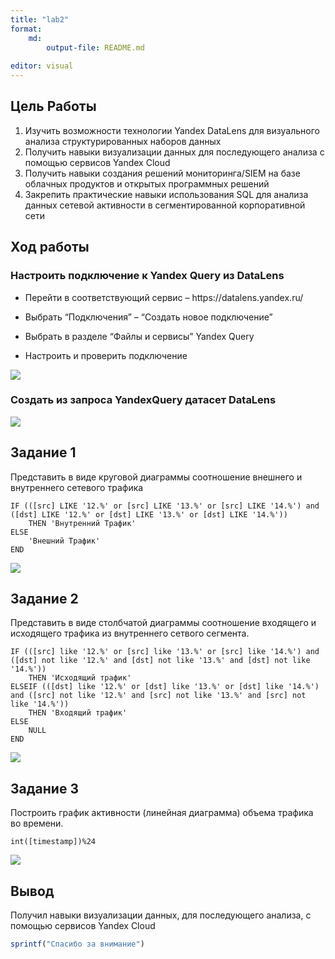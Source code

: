 ---
title: "lab2"
format:
    md:
        output-file: README.md
    
editor: visual
---

## Цель Работы

1.  Изучить возможности технологии Yandex DataLens для визуального анализа структурированных наборов данных
2.  Получить навыки визуализации данных для последующего анализа с помощью сервисов Yandex Cloud
3.  Получить навыки создания решений мониторинга/SIEM на базе облачных продуктов и открытых программных решений
4.  Закрепить практические навыки использования SQL для анализа данных сетевой активности в сегментированной корпоративной сети

## Ход работы

### Настроить подключение к Yandex Query из DataLens

-   Перейти в соответствующий сервис – https://datalens.yandex.ru/

-   Выбрать “Подключения” – “Создать новое подключение”

-   Выбрать в разделе “Файлы и сервисы” Yandex Query

-   Настроить и проверить подключение

![](./1.png)

### Создать из запроса YandexQuery датасет DataLens

![](./2.png)

## Задание 1

Представить в виде круговой диаграммы соотношение внешнего и внутреннего сетевого трафика

```         
IF (([src] LIKE '12.%' or [src] LIKE '13.%' or [src] LIKE '14.%') and ([dst] LIKE '12.%' or [dst] LIKE '13.%' or [dst] LIKE '14.%'))
    THEN 'Внутренний Трафик'
ELSE
    'Внешний Трафик'
END
```

![](./3.png)

## Задание 2

Представить в виде столбчатой диаграммы соотношение входящего и исходящего трафика из внутреннего сетвого сегмента.

```         
IF (([src] like '12.%' or [src] like '13.%' or [src] like '14.%') and ([dst] not like '12.%' and [dst] not like '13.%' and [dst] not like '14.%'))
    THEN 'Исходящий трафик'
ELSEIF (([dst] like '12.%' or [dst] like '13.%' or [dst] like '14.%') and ([src] not like '12.%' and [src] not like '13.%' and [src] not like '14.%'))
    THEN 'Входящий трафик'
ELSE
    NULL
END
```

![](./4.png)

## Задание 3

Построить график активности (линейная диаграмма) объема трафика во времени.

```         
int([timestamp])%24
```

![](./5.png)

## Вывод

Получил навыки визуализации данных, для последующего анализа, с помощью сервисов Yandex Cloud

```{r}
sprintf("Спасибо за внимание")
```